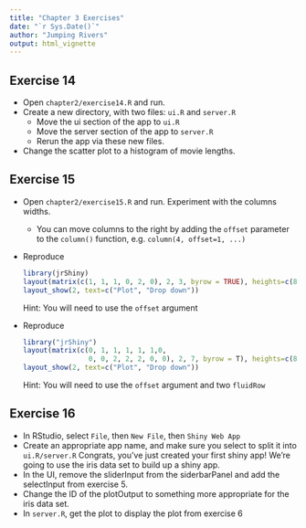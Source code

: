 ```yaml
---
title: "Chapter 3 Exercises"
date: "`r Sys.Date()`"
author: "Jumping Rivers"
output: html_vignette
---
```

<!--
%\VignetteEngine{knitr::rmarkdown}
%\VignetteIndexEntry{Chapter 3 Exercises}
-->

## Exercise 14

  * Open `chapter2/exercise14.R ` and run.
  * Create a new directory, with two files: `ui.R` and `server.R`
    * Move the ui section of the app to `ui.R` 
    * Move the server section of the app to `server.R`
    * Rerun the app via these new files.
  * Change the scatter plot to a histogram of movie lengths.
  
## Exercise 15

  * Open `chapter2/exercise15.R` and run. Experiment with the columns widths.
    * You can move columns to the right by adding the `offset` parameter to the `column()` function, e.g. ` column(4, offset=1, ...)`
  * Reproduce
    
    ```r
    library(jrShiny)
    layout(matrix(c(1, 1, 1, 0, 2, 0), 2, 3, byrow = TRUE), heights=c(8, 4))
    layout_show(2, text=c("Plot", "Drop down"))  
    ```
    
    Hint: You will need to use the `offset` argument

  * Reproduce
  
    ```r
    library("jrShiny")
    layout(matrix(c(0, 1, 1, 1, 1, 1,0,
                    0, 0, 2, 2, 2, 0, 0), 2, 7, byrow = T), heights=c(8, 4))
    layout_show(2, text=c("Plot", "Drop down"))  
    ```
    
    Hint: You will need to use the `offset` argument and two `fluidRow`

## Exercise 16

  * In RStudio, select `File`, then `New File`, then `Shiny Web App`
  * Create an appropriate app name, and make sure you select to split it into `ui.R/server.R`
Congrats, you've just created your first shiny app! We're going to use the iris data set to build up a shiny app.
  * In the UI, remove the sliderInput from the siderbarPanel and add the selectInput from exercise 5.
  * Change the ID of the plotOutput to something more appropriate for the iris data set.
  * In `server.R`, get the plot to display the plot from exercise 6
    
<!-- ## Exercise 3: Layouts -->

<!--   * Open `chapter2/layout_app1.R` and run. -->
<!--   * Add a new tab to the output -->
<!--     * Let this new tab show a table of two variables, `length` and `rating`. -->
<!--     * Try making this an interactive table using `DT::datatable`. -->
<!--     * Make sure to remember to use the right `render*` and `*Output` functions. -->

<!-- A second exerise using the `navbarPage` function -->

<!--   * Open `chapter2/layout_app2.R` and run -->
<!--   * Add a new page to the output -->
<!--     * Let this new tab show a table of two variables, `length` and `rating`. -->
<!--     * Try making this an interactive table using `DT::datatable`. -->
<!--   * Try using `navbarMenu` to create a dropdown menu that combines both the summary page and your new tab. -->
<!--   * If you wanted you could also try to create something that allows different input data to be shown within each tab -->

<!-- ## Exercise 4: Dashboards -->

<!--   * Open `chapter2/dashboard_app1.R` and run. -->
<!--   * The app currently shows a list of available functions from the `shinydashboard` package. -->
<!--   * Use the available functions to create a new tab which plots `length` against `rating` for the `movies` data. -->
<!--   * Add a value box that shows the number of movies that are longer than 4 hours. -->
<!--   * Experiment with changing icons for your tabs and boxes. -->

<!-- ## Exercise 5: interactive graphics -->

<!--   * Open `chapter2/interactive1.R` and run. -->
<!--     * Change the output to display `x` and `y` to 4 significant figures. -->
<!--     * If you are familiar with `ggplot2`, change the base graphic plot to a ggplot2 scatter plot.  -->
<!--     * Change the plot to a boxplot - does it still work -->
<!--   * Open `chapter2/interactive2.R` and run. Explore the other types of point selection. -->

<!-- ## Exercise 6: acting on interactive graphics -->

<!--   * Open `chapter2/interactive3.R` and run. -->
<!--   * In the `nearPoints` function, what does -->
<!--     * the argument `maxpoints=1` do? -->
<!--     * the argument `allRows=TRUE` do? -->
<!--   * On the scatter plot, add a line of best fit using the `lm` function -->
<!--     * When you click on a point, remove that point from the regression calculation and -->
<!--     refit the line. -->
<!--     * Add a reset button to you app -->
<!--     * Rather than clicking on a point, try brushing - selecting multiple, and altering the line. -->

<!-- ## Exercise 7: invalidating reactive contexts -->

<!--   * Open `chapter2/invalidate.R` and  run. -->
<!--   * Can you change the app such that it produces a plot of movie ratings vs lengths from a random sample of movies that changes every 5 seconds -->
<!--   * Create a summary output of movie years, let this be it's own reactive context updating every 3 seconds from a random sample of movies. -->
<!--   * __Hard:__ Create a summary output of movie years, let this be it's own reactive context updating every 3 seconds by cycling through the movie genres. -->
